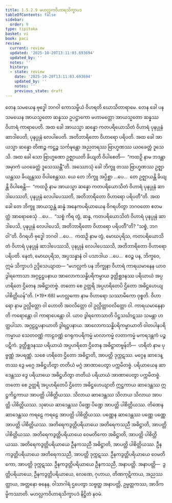 ```yaml
---
title: 1.5.2.9 မဟလ္လကဝိဟာရသိက္ခာပဒ
tableOfContents: false
sidebar:
  order: 9
type: tipitaka
basket: vi
book: paci
review:
  current: review
  updated: '2025-10-20T13:11:03.693694'
  updated_by: ''
  notes: ''
  history:
  - state: review
    date: '2025-10-20T13:11:03.693694'
    updated_by: ''
    notes: ''
    previous_state: draft
---
```



<DynamicBreadcrumb />


<ReviewStatus review={frontmatter.review} showDetails={true} />

<HypothesisAnnotation frontmatter={frontmatter} />

<Division number="134" book="paci" e="ch" v="2" p="67">

<Paragraph number="457" book="paci">
တေန သမယေန ဗုဒ္ဓေါ ဘဂဝါ ကောသမ္ဗိယံ ဝိဟရတိ ဃောသိတာရာမေ. တေန ခေါ ပန သမယေန အာယသ္မတော ဆန္နဿ ဥပဋ္ဌာကော မဟာမတ္တော အာယသ္မတော ဆန္နဿ ဝိဟာရံ ကာရာပေတိ. အထ ခေါ အာယသ္မာ ဆန္နော ကတပရိယောသိတံ ဝိဟာရံ ပုနပ္ပုနံ ဆာဒါပေတိ, ပုနပ္ပုနံ လေပါပေတိ. အတိဘာရိတော ဝိဟာရော ပရိပတိ. အထ ခေါ အာယသ္မာ ဆန္နော တိဏဉ္စ ကဋ္ဌဉ္စ သင်္ကဍ္ဎန္တော အညတရဿ ဗြာဟ္မဏဿ ယဝခေတ္တံ ဒူသေသိ. အထ ခေါ သော ဗြာဟ္မဏော ဥဇ္ဈာယတိ ခိယျတိ ဝိပါစေတိ—  “ကထဉှိ နာမ ဘဒန္တာ အမှာကံ ယဝခေတ္တံ ဒူသေဿန္တီ”တိ.
</Paragraph>

<Paragraph number="458" book="paci">
အဿောသုံ ခေါ ဘိက္ခူ တဿ ဗြာဟ္မဏဿ ဥဇ္ဈာယန္တဿ ခိယျန္တဿ ဝိပါစေန္တဿ. ယေ တေ ဘိက္ခူ အပ္ပိစ္ဆာ …ပေ…  တေ ဥဇ္ဈာယန္တိ ခိယျန္တိ ဝိပါစေန္တိ—  “ကထဉှိ နာမ အာယသ္မာ ဆန္နော ကတပရိယောသိတံ ဝိဟာရံ ပုနပ္ပုနံ ဆာဒါပေဿတိ, ပုနပ္ပုနံ လေပါပေဿတိ, အတိဘာရိတော ဝိဟာရော ပရိပတီ”တိ.
</Paragraph>

<Paragraph number="459" book="paci">
အထ ခေါ တေ ဘိက္ခူ အာယသ္မန္တံ ဆန္နံ အနေကပရိယာယေန ဝိဂရဟိတွာ ဘဂဝတော ဧတမတ္ထံ အာရောစေသုံ …ပေ…  “သစ္စံ ကိရ တွံ, ဆန္န, ကတပရိယောသိတံ ဝိဟာရံ ပုနပ္ပုနံ ဆာဒါပေသိ, ပုနပ္ပုနံ လေပါပေသိ, အတိဘာရိတော ဝိဟာရော ပရိပတီ”တိ? “သစ္စံ, ဘဂဝါ”တိ. ဝိဂရဟိ ဗုဒ္ဓေါ ဘဂဝါ …ပေ…  ကထဉှိ နာမ တွံ, မောဃပုရိသ, ကတပရိယောသိတံ ဝိဟာရံ ပုနပ္ပုနံ ဆာဒါပေဿသိ, ပုနပ္ပုနံ လေပါပေဿသိ, အတိဘာရိတော ဝိဟာရော ပရိပတိ. နေတံ, မောဃပုရိသ, အပ္ပသန္နာနံ ဝါ ပသာဒါယ …ပေ…  ဧဝဉ္စ ပန, ဘိက္ခဝေ, ဣမံ သိက္ခာပဒံ ဥဒ္ဒိသေယျာထ—
</Paragraph>

</Division>
<Division number="135" book="paci" e="ch" v="2" p="68">

<Paragraph number="460" book="paci">
<Emphasis>“မဟလ္လကံ ပန ဘိက္ခုနာ ဝိဟာရံ ကာရယမာနေန ယာဝ ဒွါရကောသာ အဂ္ဂဠဋ္ဌပနာယ အာလောကသန္ဓိပရိကမ္မာယ ဒွတ္တိစ္ဆဒနဿ ပရိယာယံ အပ္ပဟရိတေ ဌိတေန အဓိဋ္ဌာတဗ္ဗံ. တတော စေ ဥတ္တရိ အပ္ပဟရိတေပိ ဌိတော အဓိဋ္ဌဟေယျ ပါစိတ္တိယန်”</Emphasis>တိ. (*19*:<Emphasis>68</Emphasis>)
</Paragraph>

</Division>
<Division number="136" book="paci" e="ch" v="2" p="68">

<Paragraph number="461" book="paci">
<Emphasis>မဟလ္လကော</Emphasis> နာမ ဝိဟာရော သဿာမိကော ဝုစ္စတိ.
</Paragraph>

<Paragraph number="462" book="paci">
<Emphasis>ဝိဟာရော</Emphasis> နာမ ဥလ္လိတ္တော ဝါ ဟောတိ အဝလိတ္တော ဝါ ဥလ္လိတ္တာဝလိတ္တော ဝါ.
</Paragraph>

<Paragraph number="463" book="paci">
<Emphasis>ကာရယမာနေနာ</Emphasis>တိ ကရောန္တော ဝါ ကာရာပေန္တော ဝါ.
</Paragraph>

<Paragraph number="464" book="paci">
<Emphasis>ယာဝ ဒွါရကောသာ</Emphasis>တိ ပိဋ္ဌသင်္ဃာဋဿ သမန္တာ ဟတ္ထပါသာ.
</Paragraph>

<Paragraph number="465" book="paci">
<Emphasis>အဂ္ဂဠဋ္ဌပနာယာ</Emphasis>တိ ဒွါရဋ္ဌပနာယ.
</Paragraph>

<Paragraph number="466" book="paci">
<Emphasis>အာလောကသန္ဓိပရိကမ္မာယာ</Emphasis>တိ ဝါတပါနပရိကမ္မာယ သေတဝဏ္ဏံ ကာဠဝဏ္ဏံ ဂေရုကပရိကမ္မံ မာလာကမ္မံ လတာကမ္မံ မကရဒန္တကံ ပဉ္စပဋိကံ.
</Paragraph>

<Paragraph number="467" book="paci">
<Emphasis>ဒွတ္တိစ္ဆဒနဿ ပရိယာယံ အပ္ပဟရိတေ ဌိတေန အဓိဋ္ဌာတဗ္ဗန်</Emphasis>တိ—  ဟရိတံ နာမ ပုဗ္ဗဏ္ဏံ အပရဏ္ဏံ. သစေ ဟရိတေ ဌိတော အဓိဋ္ဌာတိ, အာပတ္တိ ဒုက္ကဋဿ. မဂ္ဂေန ဆာဒေန္တဿ ဒွေ မဂ္ဂေ အဓိဋ္ဌဟိတွာ တတိယံ မဂ္ဂံ အာဏာပေတွာ ပက္ကမိတဗ္ဗံ. ပရိယာယေန ဆာဒေန္တဿ ဒွေ ပရိယာယေ အဓိဋ္ဌဟိတွာ တတိယံ ပရိယာယံ အာဏာပေတွာ ပက္ကမိတဗ္ဗံ.
</Paragraph>

</Division>
<Division number="137" book="paci" e="ch" v="2" p="69">

<Paragraph number="468" book="paci">
<Emphasis>တတော စေ ဥတ္တရိ အပ္ပဟရိတေပိ ဌိတော အဓိဋ္ဌဟေယျာ</Emphasis>တိ ဣဋ္ဌကာယ ဆာဒေန္တဿ ဣဋ္ဌကိဋ္ဌကာယ အာပတ္တိ ပါစိတ္တိယဿ. သိလာယ ဆာဒေန္တဿ သိလာယ သိလာယ အာပတ္တိ ပါစိတ္တိယဿ. သုဓာယ ဆာဒေန္တဿ ပိဏ္ဍေ ပိဏ္ဍေ အာပတ္တိ ပါစိတ္တိယဿ. တိဏေန ဆာဒေန္တဿ ကရဠေ ကရဠေ အာပတ္တိ ပါစိတ္တိယဿ. ပဏ္ဏေန ဆာဒေန္တဿ ပဏ္ဏေ ပဏ္ဏေ အာပတ္တိ ပါစိတ္တိယဿ.
</Paragraph>

<Paragraph number="469" book="paci">
အတိရေကဒွတ္တိပရိယာယေ အတိရေကသညီ အဓိဋ္ဌာတိ, အာပတ္တိ ပါစိတ္တိယဿ. အတိရေကဒွတ္တိပရိယာယေ ဝေမတိကော အဓိဋ္ဌာတိ, အာပတ္တိ ပါစိတ္တိယဿ. အတိရေကဒွတ္တိပရိယာယေ ဦနကသညီ အဓိဋ္ဌာတိ, အာပတ္တိ ပါစိတ္တိယဿ.
</Paragraph>

<Paragraph number="470" book="paci">
ဦနကဒွတ္တိပရိယာယေ အတိရေကသညီ, အာပတ္တိ ဒုက္ကဋဿ. ဦနကဒွတ္တိပရိယာယေ ဝေမတိကော, အာပတ္တိ ဒုက္ကဋဿ. ဦနကဒွတ္တိပရိယာယေ ဦနကသညီ, အနာပတ္တိ.
</Paragraph>

</Division>
<Division number="138" book="paci" e="ch" v="2" p="69">

<Paragraph number="471" book="paci">
အနာပတ္တိ—  ဒွတ္တိပရိယာယေ, ဦနကဒွတ္တိပရိယာယေ, လေဏေ, ဂုဟာယ, တိဏကုဋိကာယ, အညဿတ္ထာယ, အတ္တနော ဓနေန, ဝါသာဂါရံ ဌပေတွာ သဗ္ဗတ္ထ အနာပတ္တိ, ဥမ္မတ္တကဿ, အာဒိကမ္မိကဿာတိ.

</Paragraph>
</Division>

<Paragraph number="472" type="center" book="paci">
မဟလ္လကဝိဟာရသိက္ခာပဒံ နိဋ္ဌိတံ နဝမံ.
</Paragraph>